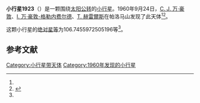 {{Infobox planet
| bgcolour = #FFFFC0
| name = 1923 Osiris
| symbol = 
| image = 
| caption = 
| discovery = yes
| discovery_ref = 
| discoverer = [[C._J._万·豪敦|C. J. 万·豪敦]]、[[I._万·豪敦-格勒内费尔德|I. 万·豪敦-格勒内费尔德]]、[[T._赫雷爾斯|T. 赫雷爾斯]]
| discovery_site = [[帕洛马山|帕洛马山]] 
| discovered = 1960年9月24日
| designations = yes
| mp_name = 
| named_after = 
| alt_names = 4011 P-L/ 1964 TO2 / 1966 FR / 1974 KN / 1974 KP / 1974 LE
| mp_category = [[主带小行星|主带小行星]]
| orbit_ref = <ref name="a">[http://ssd.jpl.nasa.gov/sbdb.cgi?sstr=1923 1923 Osiris] {{Wayback|url=http://ssd.jpl.nasa.gov/sbdb.cgi?sstr=1923 |date=20201122053616 }}，小行星數據庫瀏覽器（JPL Small-Body Database Browser）－[[美国国家航空航天局|美国国家航空航天局]]喷气推进实验室</ref>
| epoch = 2456400.5 (2013年4月18日更新)
| aphelion = {{convert|2.588514152847582|AU|km|3|abbr=on|lk=out}}
| perihelion = {{convert|2.28255158590065|AU|km|3|abbr=on}}
| semimajor = {{convert|2.435532869374116|AU|km|3|abbr=on}}
| eccentricity = 0.062812243
| period = 1388.319487 [[日|日]]<br />3.8[[儒略年|儒略年]]
| avg_speed = 
| inclination = 4.956715444933876
| asc_node = 353.093809639246
| mean_anomaly = 
| arg_peri = 106.7455972505196
| satellites = 
| physical_characteristics = yes
| dimensions = 
| mass = 
| density = 
| surface_grav = 
| escape_velocity = 
| sidereal_day = 
| axial_tilt = 
| pole_ecliptic_lat = 
| pole_ecliptic_lon = 
| albedo = 
| temperatures= 
| temp_name1 = 
| mean_temp_1 = 
| max_temp_1 = 
| temp_name2 = 
| max_temp_2 = 
| spectral_type = 
| abs_magnitude = 106.7455972505196
}}

'''小行星1923'''（{{lang-en|1923 Osiris}}）是一颗围绕[[太阳|太阳]][[公转|公转]]的[[小行星|小行星]]。1960年9月24日，[[C._J._万·豪敦|C. J. 万·豪敦]]、[[I._万·豪敦-格勒内费尔德|I. 万·豪敦-格勒内费尔德]]、[[T._赫雷爾斯|T. 赫雷爾斯]]在帕洛马山发现了此天体<ref name="a" /><ref>{{cite news|title=小行星列表|url=http://cfa-www.harvard.edu/iau/lists/NumberedMPs.txt|accessdate=2013-07-08|newspaper=哈佛大学|archive-date=2008-05-17|archive-url=https://web.archive.org/web/20080517010638/http://cfa-www.harvard.edu/iau/lists/NumberedMPs.txt|dead-url=no}}</ref>。

这颗小行星的[[绝对星等|绝对星等]]为106.7455972505196等<ref name="a" />。

==参考文献==
{{reflist}}
{{Minor Planet Number|[[小行星1922|小行星1922]]|[[小行星1924|小行星1924]]}}

{{小天体}}

[[Category:小行星带天体|Category:小行星带天体]]
[[Category:1960年发现的小行星|Category:1960年发现的小行星]]

{{asteroid-stub}}